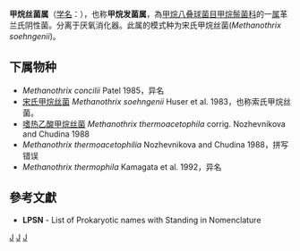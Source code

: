 {{Automatic taxobox
| taxon = Methanothrix
| authority = Huser et al., 1983
| type species = 宋氏甲烷丝菌<br>''Methanothrix soehngenii''
| type species authority = Huser et al. 1983
| synonyms = ''Methanosaeta'' <small>Patel and Sprott 1990</small>
}}
'''甲烷丝菌属'''（[[学名|学名]]：{{lang|la|''Methanothrix''}}），也称'''甲烷发菌属'''，為[[甲烷八叠球菌目|甲烷八叠球菌目]][[甲烷鬃菌科|甲烷鬃菌科]]的一[[属|属]]革兰氏阴性菌。分离于厌氧消化器。此属的模式种为宋氏甲烷丝菌(''Methanothrix soehngenii'')。

==下属物种==
* ''Methanothrix concilii'' Patel 1985，异名
* [[宋氏甲烷丝菌|宋氏甲烷丝菌]] ''Methanothrix soehngenii'' Huser et al. 1983，也称索氏甲烷丝菌。
* [[嗜热乙酸甲烷丝菌|嗜热乙酸甲烷丝菌]] ''Methanothrix thermoacetophila'' corrig. Nozhevnikova and Chudina 1988
* ''Methanothrix thermoacetophilia'' Nozhevnikova and Chudina 1988，拼写错误
* ''Methanothrix thermophila'' Kamagata et al. 1992，异名

==參考文獻==
{{reflist}}
* '''LPSN''' - List of Prokaryotic names with Standing in Nomenclature

{{taxonbar}}

[[Category:革兰氏阴性菌|J]]
[[Category:甲烷鬃菌科|J]]
[[Category:1983年描述的分类群|J]]